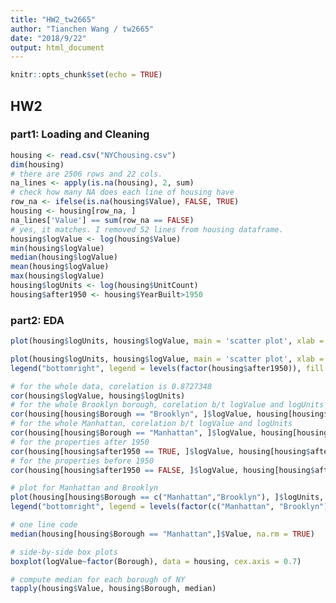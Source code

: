 ```yaml
---
title: "HW2_tw2665"
author: "Tianchen Wang / tw2665"
date: "2018/9/22"
output: html_document
---
```


```r
knitr::opts_chunk$set(echo = TRUE)
```

## HW2

### part1: Loading and Cleaning
```r
housing <- read.csv("NYChousing.csv")
dim(housing)
# there are 2506 rows and 22 cols.
na_lines <- apply(is.na(housing), 2, sum)
# check how many NA does each line of housing have
row_na <- ifelse(is.na(housing$Value), FALSE, TRUE)
housing <- housing[row_na, ]
na_lines['Value'] == sum(row_na == FALSE)
# yes, it matches. I removed 52 lines from housing dataframe.
housing$logValue <- log(housing$Value)
min(housing$logValue)
median(housing$logValue)
mean(housing$logValue)
max(housing$logValue)
housing$logUnits <- log(housing$UnitCount)
housing$after1950 <- housing$YearBuilt>1950

```
### part2: EDA
```r
plot(housing$logUnits, housing$logValue, main = 'scatter plot', xlab = 'logUnits', ylab = 'logValue')

plot(housing$logUnits, housing$logValue, main = 'scatter plot', xlab = 'logUnits', ylab = 'logValue', col = factor(housing$after1950))
legend("bottomright", legend = levels(factor(housing$after1950)), fill = unique(factor(housing$after1950)))

# for the whole data, corelation is 0.8727348
cor(housing$logValue, housing$logUnits)
# for the whole Brooklyn borough, corelation b/t logValue and logUnits
cor(housing[housing$Borough == "Brooklyn", ]$logValue, housing[housing$Borough == "Brooklyn", ]$logUnits)
# for the whole Manhattan, corelation b/t logValue and logUnits
cor(housing[housing$Borough == "Manhattan", ]$logValue, housing[housing$Borough == "Manhattan", ]$logUnits)
# for the properties after 1950
cor(housing[housing$after1950 == TRUE, ]$logValue, housing[housing$after1950 == TRUE, ]$logUnits)
# for the properties before 1950
cor(housing[housing$after1950 == FALSE, ]$logValue, housing[housing$after1950 == FALSE, ]$logUnits)

# plot for Manhattan and Brooklyn
plot(housing[housing$Borough == c("Manhattan","Brooklyn"), ]$logUnits, housing[housing$Borough == c("Manhattan","Brooklyn"), ]$logValue, main = 'Manhattan and Brooklyn', xlab = 'logUnits', ylab = 'logValue', col = factor(housing[housing$Borough == c("Manhattan","Brooklyn"), ]$Borough))
legend("bottomright", legend = levels(factor(c("Manhattan", "Brooklyn"))), fill = unique(factor(c("Manhattan", "Brooklyn"))))

# one line code
median(housing[housing$Borough == "Manhattan",]$Value, na.rm = TRUE)

# side-by-side box plots
boxplot(logValue~factor(Borough), data = housing, cex.axis = 0.7)

# compute median for each borough of NY
tapply(housing$Value, housing$Borough, median)


```

